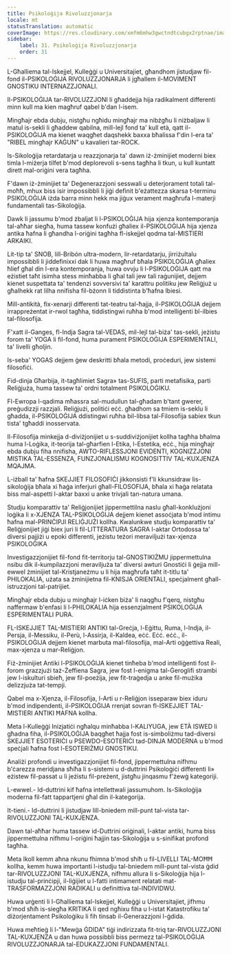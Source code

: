 ```yaml
---
title: Psikoloġija Rivoluzzjonarja
locale: mt
statusTranslation: automatic
coverImage: https://res.cloudinary.com/xmfm6mhw3gwctndtcubgx2rptnae/image/upload/v1740337243/small_cover_educacion_fundamental_a051170f1c.webp
sidebar:
    label: 31. Psikoloġija Rivoluzzjonarja
    order: 31
---
```

L-Għalliema tal-Iskejjel, Kulleġġi u Universitajiet, għandhom jistudjaw fil-fond il-PSIKOLOĠIJA RIVOLUZZJONARJA li jgħallem il-MOVIMENT GNOSTIKU INTERNAZZJONALI.

Il-PSIKOLOĠIJA tar-RIVOLUZZJONI li għaddejja hija radikalment differenti minn kull ma kien magħruf qabel b'dan l-isem.

Mingħajr ebda dubju, nistgħu ngħidu mingħajr ma nibżgħu li niżbaljaw li matul is-sekli li għaddew qabilna, mill-lejl fond ta' kull età, qatt il-PSIKOLOĠIJA ma kienet waqgħet daqshekk baxxa bħalissa f'din l-era ta' "RIBEL mingħajr KAĠUN" u kavalieri tar-ROCK.

Is-Sikoloġija retardatarja u reazzjonarja ta' dawn iż-żminijiet moderni biex timla l-miżerja tilfet b'mod deplorevoli s-sens tagħha li tkun, u kull kuntatt dirett mal-oriġini vera tagħha.

F'dawn iż-żminijiet ta' Deġenerazzjoni sesswali u deterjorament totali tal-moħħ, mhux biss isir impossibbli li jiġi definit b'eżattezza skarsa t-terminu PSIKOLOĠIJA iżda barra minn hekk ma jiġux verament magħrufa l-materji fundamentali tas-Sikoloġija.

Dawk li jassumu b'mod żbaljat li l-PSIKOLOĠIJA hija xjenza kontemporanja tal-aħħar siegħa, huma tassew konfużi għaliex il-PSIKOLOĠIJA hija xjenza antika ħafna li għandha l-oriġini tagħha fl-iskejjel qodma tal-MISTIERI ARKAIKI.

Lit-tip ta' SNOB, lill-Bribón ultra-modern, lir-retardatarju, jirriżultalu impossibbli li jiddefinixxi dak li huwa magħruf bħala PSIKOLOĠIJA għaliex ħlief għal din l-era kontemporanja, huwa ovvju li l-PSIKOLOĠIJA qatt ma eżistiet taħt isimha stess minħabba li għal tali jew tali raġunijiet, dejjem kienet suspettata ta' tendenzi sovversivi ta' karattru politiku jew Reliġjuż u għalhekk rat lilha nnifisha fil-bżonn li tiddistinta b'ħafna lbiesi.

Mill-antikità, fix-xenarji differenti tat-teatru tal-ħajja, il-PSIKOLOĠIJA dejjem irrappreżentat ir-rwol tagħha, tiddistingwi ruħha b'mod intelliġenti bl-ilbies tal-filosofija.

F'xatt il-Ganges, fl-Indja Sagra tal-VEDAS, mil-lejl tal-biża' tas-sekli, jeżistu forom ta' YOGA li fil-fond, huma purament PSIKOLOĠIJA ESPERIMENTALI, ta' livelli għoljin.

Is-seba' YOGAS dejjem ġew deskritti bħala metodi, proċeduri, jew sistemi filosofiċi.

Fid-dinja Għarbija, it-tagħlimiet Sagra» tas-SUFIS, parti metafisika, parti Reliġjuża, huma tassew ta' ordni totalment PSIKOLOĠIKU.

Fl-Ewropa l-qadima mħassra sal-mudullun tal-għadam b'tant gwerer, preġudizzji razzjali. Reliġjużi, politiċi eċċ. għadhom sa tmiem is-seklu li għadda, il-PSIKOLOĠIJA ddistingwi ruħha bil-libsa tal-Filosofija sabiex tkun tista' tgħaddi inosservata.

Il-Filosofija minkejja d-diviżjonijiet u s-suddiviżjonijiet kollha tagħha bħalma huma l-Loġika, it-teorija tal-għarfien l-Etika, l-Estetika, eċċ., hija mingħajr ebda dubju fiha nnifisha, AWTO-RIFLESSJONI EVIDENTI, KOGNIZZJONI MISTIKA TAL-ESSENZA, FUNZJONALISMU KOGNOSITTIV TAL-KUXJENZA MQAJMA.

L-iżball ta' ħafna SKEJJIET FILOSOFIĊI jikkonsisti f'li kkunsidraw lis-sikoloġija bħala xi ħaġa inferjuri għall-FILOSOFIJA, bħala xi ħaġa relatata biss mal-aspetti l-aktar baxxi u anke trivjali tan-natura umana.

Studju komparattiv ta' Reliġjonijiet jippermettilna naslu għall-konklużjoni loġika li x-XJENZA TAL-PSIKOLOĠIJA dejjem kienet assoċjata b'mod intimu ħafna mal-PRINĊIPJI RELIĠJUŻI kollha. Kwalunkwe studju komparattiv ta' Reliġjonijiet jiġi biex juri li fil-LITTERATURA SAGRA l-aktar Ortodossa ta' diversi pajjiżi u epoki differenti, jeżistu teżori meraviljużi tax-xjenza PSIKOLOĠIKA

Investigazzjonijiet fil-fond fit-territorju tal-GNOSTIKIŻMU jippermettulna nsibu dik il-kumpilazzjoni meraviljuża ta' diversi awturi Gnostiċi li ġejja mill-ewwel żminijiet tal-Kristjaneżmu u li hija magħrufa taħt it-titlu ta' PHILOKALIA, użata sa żminijietna fil-KNISJA ORIENTALI, speċjalment għall-istruzzjoni tal-patrijiet.

Mingħajr ebda dubju u mingħajr l-iċken biża' li naqgħu f'qerq, nistgħu naffermaw b'enfasi li l-PHILOKALIA hija essenzjalment PSIKOLOĠIJA ESPERIMENTALI PURA.

FL-ISKEJJIET TAL-MISTIERI ANTIKI tal-Greċja, l-Eġittu, Ruma, l-Indja, il-Persja, il-Messiku, il-Perù, l-Assirja, il-Kaldea, eċċ. Eċċ. eċċ., il-PSIKOLOĠIJA dejjem kienet marbuta mal-filosofija, mal-Arti oġġettiva Reali, max-xjenza u mar-Reliġjon.

Fiż-żminijiet Antiki l-PSIKOLOĠIJA kienet tinħeba b'mod intelliġenti fost il-forom grazzjużi taż-Żeffiena Sagra, jew fost l-enigma tal-Ġeroglifi strambi jew l-iskulturi sbieħ, jew fil-poeżija, jew fit-traġedja u anke fil-mużika delizzjuża tat-tempji.

Qabel ma x-Xjenza, il-Filosofija, l-Arti u r-Reliġjon isseparaw biex iduru b'mod indipendenti, il-PSIKOLOĠIJA rrenjat sovran fl-ISKEJJIET TAL-MISTIERI ANTIKI ĦAFNA kollha.

Meta l-Kulleġġi Inizjatiċi ngħalqu minħabba l-KALIYUGA, jew ETÀ ISWED li għadna fiha, il-PSIKOLOĠIJA baqgħet ħajja fost is-simboliżmu tad-diversi SKEJJIET ESOTERIĊI u PSEWDO-ESOTERIĊI tad-DINJA MODERNA u b'mod speċjali ħafna fost l-ESOTERIŻMU GNOSTIKU.

Analiżi profondi u investigazzjonijiet fil-fond, jippermettulna nifhmu b'ċarezza meridjana sħiħa li s-sistemi u d-duttrini Psikoloġiċi differenti li» eżistew fil-passat u li jeżistu fil-preżent, jistgħu jinqasmu f'żewġ kategoriji.

L-ewwel.- Id-duttrini kif ħafna intellettwali jassumuhom. Is-Sikoloġija moderna fil-fatt tappartjeni għal din il-kategorija.

It-tieni.- Id-duttrini li jistudjaw lill-bniedem mill-punt tal-vista tar-RIVOLUZZJONI TAL-KUXJENZA.

Dawn tal-aħħar huma tassew id-Duttrini oriġinali, l-aktar antiki, huma biss jippermettulna nifhmu l-oriġini ħajjin tas-Sikoloġija u s-sinifikat profond tagħha.

Meta lkoll kemm aħna nkunu fhimna b'mod sħiħ u fil-LIVELLI TAL-MOĦĦ kollha, kemm huwa importanti l-istudju tal-bniedem mill-punt tal-vista ġdid tar-RIVOLUZZJONI TAL-KUXJENZA, nifhmu allura li s-Sikoloġija hija l-istudju tal-prinċipji, il-liġijiet u l-fatti intimament relatati mat-TRASFORMAZZJONI RADIKALI u definittiva tal-INDIVIDWU.

Huwa urġenti li l-Għalliema tal-Iskejjel, Kulleġġi u Universitajiet, jifhmu b'mod sħiħ is-siegħa KRITIKA li qed ngħixu fiha u l-istat Katastrofiku ta' diżorjentament Psikoloġiku li fih tinsab il-Ġenerazzjoni l-ġdida.

Huwa meħtieġ li l-"Mewġa ĠDIDA" tiġi indirizzata fit-triq tar-RIVOLUZZJONI TAL-KUXJENZA u dan huwa possibbli biss permezz tal-PSIKOLOĠIJA RIVOLUZZJONARJA tal-EDUKAZZJONI FUNDAMENTALI.

